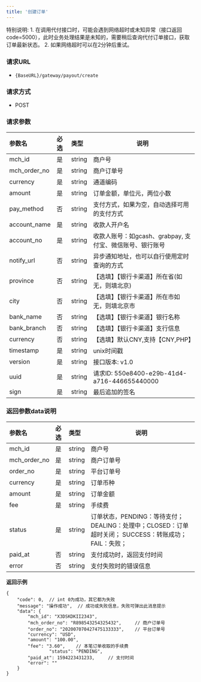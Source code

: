 ```yaml
---
title: '创建订单'
---
```


<Note>
	特别说明:
	1. 在调用代付接口时，可能会遇到网络超时或未知异常（接口返回 code=5000），此时业务处理结果是未知的，需要稍后查询代付订单接口，获取订单最新状态。
	2. 如果网络超时可以在2分钟后重试。
</Note>

### 请求URL
- `{BaseURL}/gateway/payout/create`

### 请求方式
- POST

### 请求参数

| 参数名          | 必选  |类型| 说明                         |
|:-------------|:----|:----- |----------------------------|
| mch_id       | 是   |string | 商户号                        |
| mch_order_no | 是   |string | 商户订单号                      |
| currency | 是   |string | 通道编码                       |
| amount       | 是   |string | 订单金额，单位元，两位小数              |
| pay_method   | 否  |string | 支付方式，如果为空，自动选择可用的支付方式          |
| account_name | 是   |string | 收款人开户名                     |
| account_no   | 是   |string | 收款人账号：如gcash、grabpay, 支付宝、微信账号、银行账号 |
| notify_url   | 否   |string | 异步通知地址，也可以自行使用定时查询的方式      |
| province     | 否   |string | 【选填】【银行卡渠道】所在省(如无，则填北京)    |
| city         | 否   |string | 【选填】【银行卡渠道】所在市如无，则填北京市     |
| bank_name    | 否   |string | 【选填】【银行卡渠道】银行名称            |
| bank_branch  | 否   |string | 【选填】【银行卡渠道】支行信息            |
| currency     | 否   |string | 【选填】默认CNY,支持【CNY,PHP】      |
| timestamp    | 是   |string | unix时间戳                    |
| version      | 是   |string | 接口版本: v1.0                 |
|uuid  | 是  | string   | 请求ID: 550e8400-e29b-41d4-a716-446655440000 |
| sign         | 是   |string | 最后追加的签名                    |

### 返回参数data说明

| 参数名         |必选|类型|说明|
|:------------|:---|:----- |-----   |
| mch_id      |是  |string |商户号   |
| mch_order_no|是  |string |商户订单号 |
| order_no    |是  |string |平台订单号 |
| currency    |是  |string |订单币种 |
| amount      |是  |string |订单金额 |
| fee         |是  |string |手续费 |
| status      |是  |string |订单状态，PENDING：等待支付； DEALING：处理中；CLOSED：订单超时关闭； SUCCESS：转账成功；FAIL：失败； |
| paid_at     |否  |string |支付成功时，返回支付时间 |
| error       |否  |string |支付失败时的错误信息 |

**返回示例**

```
{
    "code": 0,  // int 0为成功，其它都为失败
    "message": "操作成功",  // 成功或失败信息，失败可弹出此消息提示
    "data": {
        "mch_id": "X3DSKDKII2343",
        "mch_order_no": "R898543254325432",     // 商户订单号
        "order_no": "202007070427475133333",    // 平台订单号
        "currency": "USD",
        "amount": "100.00",
        "fee": "3.60",    // 本笔订单收取的手续费
				"status": "PENDING",
        "paid_at": 1594223431233,     // 支付时间
        "error": ""
    }
}
```